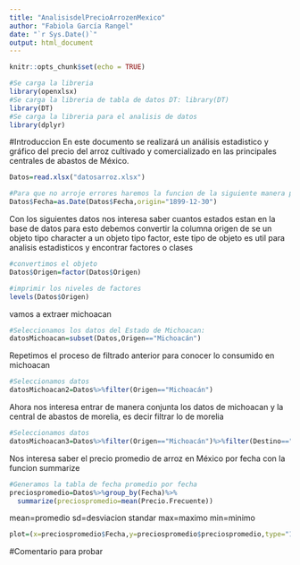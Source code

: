 ---
title: "AnalisisdelPrecioArrozenMexico"
author: "Fabiola García Rangel"
date: "`r Sys.Date()`"
output: html_document
---

```{r setup, include=FALSE}
knitr::opts_chunk$set(echo = TRUE)
```

```{r importacionpreciosarroz}
#Se carga la libreria
library(openxlsx)
#Se carga la libreria de tabla de datos DT: library(DT)
library(DT)
#Se carga la libreria para el analisis de datos
library(dplyr)
```
#Introduccion
En este documento se realizará un análisis estadistico y gráfico del precio del arroz cultivado y comercializado en las principales centrales de abastos de México.

```{r importaDatosArroz}
Datos=read.xlsx("datosarroz.xlsx")

#Para que no arroje errores haremos la funcion de la siguiente manera para sustituir la fecha 
Datos$Fecha=as.Date(Datos$Fecha,origin="1899-12-30")
```
Con los siguientes datos nos interesa saber cuantos estados estan en la base de datos para esto debemos convertir la columna origen de se un objeto tipo character a un objeto tipo factor, este tipo de objeto es util para analisis estadisticos y encontrar factores o clases 
```{r}
#convertimos el objeto 
Datos$Origen=factor(Datos$Origen)

#imprimir los niveles de factores
levels(Datos$Origen)
```
vamos a extraer michoacan 

```{r}
#Seleccionamos los datos del Estado de Michoacan:
datosMichoacan=subset(Datos,Origen=="Michoacán")
```
Repetimos el proceso de filtrado anterior para conocer lo consumido en michoacan 
```{r}
#Seleccionamos datos 
datosMichoacan2=Datos%>%filter(Origen=="Michoacán")
```

Ahora nos interesa entrar de manera conjunta los datos de michoacan y la central de abastos de morelia, es decir filtrar lo de morelia
```{r}
#Seleccionamos datos 
datosMichoacan3=Datos%>%filter(Origen=="Michoacán")%>%filter(Destino=="Michoacán: Mercado de Abasto de Morelia")
```
Nos interesa saber el precio promedio de arroz en México por fecha con la funcion summarize
```{r}
#Generamos la tabla de fecha promedio por fecha
preciospromedio=Datos%>%group_by(Fecha)%>%
  summarize(preciospromedio=mean(Precio.Frecuente))
```

mean=promedio
sd=desviacion standar
max=maximo
min=minimo

```{r Grafica sencilla}
plot=(x=preciospromedio$Fecha,y=preciospromedio$preciospromedio,type="1")


```
#Comentario para probar
```{r}

```

